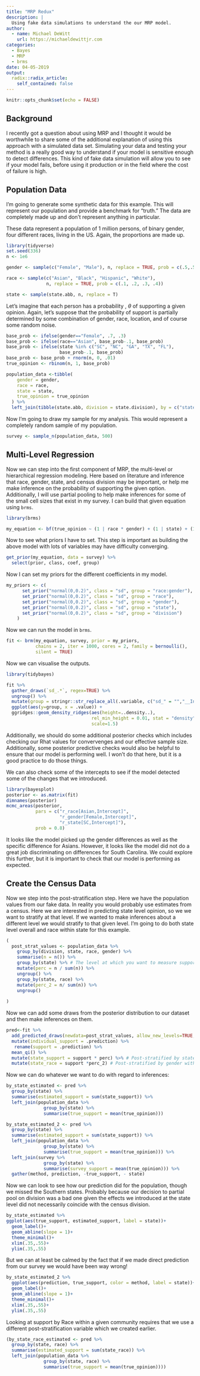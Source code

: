 ```yaml
---
title: "MRP Redux"
description: |
  Using fake data simulations to understand the our MRP model.
author:
  - name: Michael DeWitt
    url: https://michaeldewittjr.com
categories:
  - Bayes
  - MRP
  - brms
date: 04-05-2019
output:
  radix::radix_article:
    self_contained: false
---
```


```r
knitr::opts_chunk$set(echo = FALSE)
```

## Background

I recently got a question about using MRP and I thought it would be worthwhile to share some of the additional explanation of using this approach with a simulated data set. Simulating your data and testing your method is a really good way to understand if your model is sensitive enough to detect differences. This kind of fake data simulation will allow you to see if your model fails, before using it production or in the field where the cost of failure is high.

## Population Data

I'm going to generate some synthetic data for this example. This will represent our population and provide a benchmark for "truth." The data are completely made up and don't represent anything in particular.

These data represent a population of 1 million persons, of binary gender, four different races, living in the US. Again, the proportions are made up.

```r
library(tidyverse)
set.seed(336)
n <- 1e6

gender <- sample(c("Female", "Male"), n, replace = TRUE, prob = c(.5,.5))

race <- sample(c("Asian", "Black", "Hispanic", "White"), 
               n, replace = TRUE, prob = c(.1, .2, .3, .4))

state <- sample(state.abb, n, replace = T)

```

Let's imagine that each person has a probability , $\theta$ of supporting a given opinion. Again, let's suppose that the probability of support is partially determined by some combination of gender, race, location, and of course some random noise.

```r
base_prob <- ifelse(gender=="Female", .7, .3)
base_prob <- ifelse(race=="Asian", base_prob-.1, base_prob)
base_prob <- ifelse(state %in% c("SC", "NC", "GA", "TX", "FL"), 
                    base_prob-.1, base_prob)
base_prob <- base_prob + rnorm(n, 0, .01)
true_opinion <- rbinom(n, 1, base_prob)

population_data <-tibble(
    gender = gender,
    race = race,
    state = state,
    true_opinion = true_opinion
  ) %>% 
  left_join(tibble(state.abb, division = state.division), by = c("state" = "state.abb"))
```

Now I'm going to draw my sample for my analysis. This would represent a completely random sample of my population.

```r
survey <- sample_n(population_data, 500)
```

## Multi-Level Regression

Now we can step into the first component of MRP, the multi-level or hierarchical regression modeling. Here based on literature and inference that race, gender, state, and census division may be important, or help me make inference on the probability of supporting the given option. Additionally, I will use partial pooling to help make inferences for some of the small cell sizes that exist in my survey. I can build that given equation using `brms`.

```r
library(brms)

my_equation <- bf(true_opinion ~ (1 | race * gender) + (1 | state) + (1 | division))

```

Now to see what priors I have to set. This step is important as building the above model with lots of variables may have difficulty converging.

```r
get_prior(my_equation, data = survey) %>% 
  select(prior, class, coef, group)
```

Now I can set my priors for the different coefficients in my model.

```r
my_priors <- c(
      set_prior("normal(0,0.2)", class = "sd", group = "race:gender"),
      set_prior("normal(0,0.2)", class = "sd", group = "race"),
      set_prior("normal(0,0.2)", class = "sd", group = "gender"),
      set_prior("normal(0,0.2)", class = "sd", group = "state"),
      set_prior("normal(0,0.2)", class = "sd", group = "division")
    )
```

Now we can run the model in `brms`.

```r
fit <- brm(my_equation, survey, prior = my_priors, 
           chains = 2, iter = 1000, cores = 2, family = bernoulli(),
           silent = TRUE)
```

Now we can visualise the outputs.

```r
library(tidybayes)

fit %>%
  gather_draws(`sd_.*`, regex=TRUE) %>%
  ungroup() %>%
  mutate(group = stringr::str_replace_all(.variable, c("sd_" = "","__Intercept"=""))) %>%
  ggplot(aes(y=group, x = .value)) + 
  ggridges::geom_density_ridges(aes(height=..density..),
                                rel_min_height = 0.01, stat = "density",
                                scale=1.5)
```

Additionally, we should do some additional posterior checks which includes checking our Rhat values for convervenges and our effective sample size. Additionally, some posterior predictive checks would also be helpful to ensure that our model is performing well. I won't do that here, but it is a good practice to do those things.

We can also check some of the intercepts to see if the model detected some of the changes that we introduced.

```r
library(bayesplot)
posterior <- as.matrix(fit)
dimnames(posterior)
mcmc_areas(posterior,
           pars = c("r_race[Asian,Intercept]",
                    "r_gender[Female,Intercept]",
                    "r_state[SC,Intercept]"),
           prob = 0.8) 
```

It looks like the model picked up the gender differences as well as the specific difference for Asians. However, it looks like the model did not do a great job discriminating on differences for South Carolina. We could explore this further, but it is important to check that our model is performing as expected.

## Create the Census Data

Now we step into the post-stratification step. Here we have the population values from our fake data. In reality you would probably use estimates from a census. Here we are interested in predicting state level opinion, so we we want to stratify at that level. If we wanted to make inferences about a different level we would stratify to that given level. I'm going to do both state level overall and race within state for this example.

```r
(
  post_strat_values <- population_data %>%
    group_by(division, state, race, gender) %>%
    summarise(n = n()) %>%
    group_by(state) %>% # The level at which you want to measure support
    mutate(perc = n / sum(n)) %>%
    ungroup() %>% 
    group_by(state, race) %>% 
    mutate(perc_2 = n/ sum(n)) %>% 
    ungroup()
  
)
```

Now we can add some draws from the posterior distribution to our dataset and then make inferences on them.

```r
pred<-fit %>%
  add_predicted_draws(newdata=post_strat_values, allow_new_levels=TRUE, n = 100) %>%
  mutate(individual_support = .prediction) %>% 
   rename(support = .prediction) %>%
  mean_qi() %>%
  mutate(state_support = support * perc) %>% # Post-stratified by state
  mutate(state_race = support *perc_2) # Post-stratified by gender within state

```

Now we can do whatever we want to do with regard to inferences:

```r
by_state_estimated <- pred %>%
  group_by(state) %>%
  summarise(estimated_support = sum(state_support)) %>%
  left_join(population_data %>%
              group_by(state) %>%
              summarise(true_support = mean(true_opinion)))

by_state_estimated_2 <- pred %>%
  group_by(state) %>%
  summarise(estimated_support = sum(state_support)) %>%
  left_join(population_data %>%
              group_by(state) %>%
              summarise(true_support = mean(true_opinion))) %>% 
  left_join(survey %>%
              group_by(state) %>%
              summarise(survey_support = mean(true_opinion))) %>% 
  gather(method, prediction, -true_support, - state)
```

Now we can look to see how our prediction did for the population, though we missed the Southern states. Probably because our decision to partial pool on division was a bad one given the effects we introduced at the state level did not necessarily coincide with the census division.

```r
by_state_estimated %>% 
ggplot(aes(true_support, estimated_support, label = state))+
  geom_label()+
  geom_abline(slope = 1)+
  theme_minimal()+
  xlim(.35,.55)+
  ylim(.35,.55)
```

But we can at least be calmed by the fact that if we made direct prediction from our survey we would have been way wrong!

```r
by_state_estimated_2 %>% 
  ggplot(aes(prediction, true_support, color = method, label = state))+
  geom_label()+
  geom_abline(slope = 1)+
  theme_minimal()+
  xlim(.35,.55)+
  ylim(.35,.55)
```

Looking at support by Race within a given community requires that we use a different post-stratification variable which we created earlier. 

```r
(by_state_race_estimated <- pred %>%
  group_by(state, race) %>%
  summarise(estimated_support = sum(state_race)) %>%
  left_join(population_data %>%
              group_by(state, race) %>%
              summarise(true_support = mean(true_opinion))))

```
